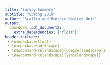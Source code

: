 ```yaml
--- 
title: "Survey Summary"
subtitle: "Spring 2019"
author: "Scallop and Benthic Habitat Unit"
output: 
  bookdown::pdf_document2:
    extra_dependencies: ["float"]
header-includes:
 - \usepackage{float}
 - \usepackage{pdflscape}
 - \newcommand{\blandscape}{\begin{landscape}}
 - \newcommand{\elandscape}{\end{landscape}}
---
```

